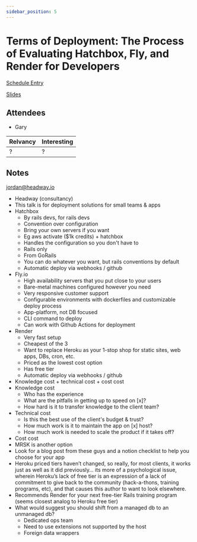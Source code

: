 ```yaml
---
sidebar_position: 5
---
```



# Terms of Deployment: The Process of Evaluating Hatchbox, Fly, and Render for Developers

<Speaker
  name='Jordan Burke'
  position='Senior Software Developer, Headway.io'
  imageUrl='https://sessionize.com/image/24f6-400o400o2-TqR38gEhdq3CRfqCiZojra.jpeg'
/>

[Schedule Entry](https://railsconf2023.sessionize.com/session/451079)

[Slides](https://docs.google.com/presentation/d/1wWdGbIeq1QUtCXsd3aQD1DivLYiU887x-7kYL9s8xKo/edit#slide=id.g8b35d23502_0_217)

## Attendees
* Gary

| Relvancy    | Interesting |
| ----------- | ----------- |
| ?           | ?           |

## Notes

jordan@headway.io

* Headway (consultancy)
* This talk is for deployment solutions for small teams & apps
* Hatchbox
  * By rails devs, for rails devs
  * Convention over configuration
  * Bring your own servers if you want
  * Eg aws activate ($1k credits) + hatchbox
  * Handles the configuration so you don't have to
  * Rails only
  * From GoRails
  * You can do whatever you want, but rails conventions by default
  * Automatic deploy via webhooks / github
* Fly.io
  * High availability servers that you put close to your users
  * Bare-metal machines configured however you need
  * Very responsive customer support
  * Configurable environments with dockerfiles and customizable deploy process
  * App-platform, not DB focused
  * CLI command to deploy
  * Can work with Github Actions for deployment
* Render
  * Very fast setup
  * Cheapest of the 3
  * Want to replace Heroku as your 1-stop shop for static sites, web apps, DBs, cron, etc.
  * Priced as the lowest cost option
  * Has free tier
  * Automatic deploy via webhooks / github
* Knowledge cost + technical cost + cost cost
* Knowledge cost
  * Who has the experience
  * What are the pitfalls in getting up to speed on [x]?
  * How hard is it to transfer knowledge to the client team?
* Technical cost
  * Is this the best use of the client's budget & trust?
  * How much work is it to maintain the app on [x] host?
  * How much work is needed to scale the product if it takes off?
* Cost cost
* MRSK is another option
* Look for a blog post from these guys and a notion checklist to help you choose for your app
* Heroku priced tiers haven’t changed, so really, for most clients, it works just as well as it did previously… its more of a psychological issue, wherein Heroku’s lack of free tier is an expression of a lack of commitment to give back to the community (hack-a-thons, training programs, etc), and that causes this author to want to look elsewhere.
* Recommends Render for your next free-tier Rails training program (seems closest analog to Heroku free tier)
* What would suggest you should shift from a managed db to an unmanaged db?
  * Dedicated ops team
  * Need to use extensions not supported by the host
  * Foreign data wrappers
